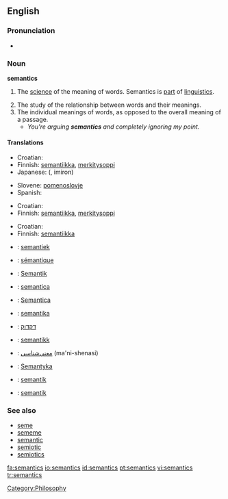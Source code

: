{{wikipedia}}
==English==

===Pronunciation===
*{{IPA|/sɪˈmæntɪks/}}

===Noun===
'''semantics'''  <!--plural only, right? Yes-Wonderfool-->

# {{linguistics}} The [[science]] of the meaning of words. Semantics is [[part]] of [[linguistics]].
# The study of the relationship between words and their meanings.
# The individual meanings of words, as opposed to the overall meaning of a passage.
#* ''You're arguing '''semantics''' and completely ignoring my point.''

====Translations====
{{trans-top|the science of the meaning of words}}
*Croatian: {{t|hr|semantika|f}}
*Finnish: [[semantiikka]], [[merkitysoppi]]
*Japanese: {{JAchar|[[意味論]]}} ({{JAchar|[[いみろん]]}}, imiron)
{{trans-mid}}
*Slovene: [[pomenoslovje]] {{n}}
*Spanish: {{t|es|semántica|f}}
{{trans-bottom}}

{{trans-top|study of the relationship between words and their meanings}}
*Croatian: {{t|hr|semantika|f}}
*Finnish: [[semantiikka]], [[merkitysoppi]]
{{trans-mid}}
{{trans-bottom}}

{{trans-top|individual meanings of words}}
*Croatian: {{t|hr|semantika|f}}
*Finnish: [[semantiikka]]
{{trans-mid}}
{{trans-bottom}}

{{checktrans-top}}
*{{ttbc|Dutch}}: [[semantiek]] {{f}}
*{{ttbc|French}}: [[sémantique]] {{f}}
*{{ttbc|German}}: [[Semantik]] {{f}}
*{{ttbc|Interlingua}}: [[semantica]]
*{{ttbc|Italian}}: [[Semantica]] {{f}}
*{{ttbc|Lithuanian}}: [[semantika]] {{f}}
*{{ttbc|Hebrew}}: [[דקדוק]]
*{{ttbc|Norwegian}}: [[semantikk]] {{c}}
*{{ttbc|Persian}}: [[معنی‌شناسی]] (ma'ni-shenasi)
*{{ttbc|Polish}}: [[Semantyka]] {{f}}
*{{ttbc|Swedish}}: [[semantik]] {{c}}
*{{ttbc|Danish}}: [[semantik]] {{c}}
{{trans-bottom}}

===See also===
*[[seme]]
*[[sememe]]
*[[semantic]]
*[[semiotic]]
*[[semiotics]]

[[Category:Philosophy]]

[[fa:semantics]]
[[io:semantics]]
[[id:semantics]]
[[pt:semantics]]
[[vi:semantics]]
[[tr:semantics]]
